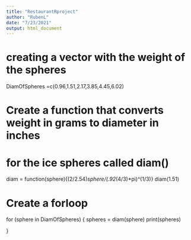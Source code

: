 ```yaml
---
title: "RestaurantRproject"
author: "RubenL"
date: "7/23/2021"
output: html_document
---
```


# creating a vector with the weight of the spheres 
DiamOfSpheres =c(0.96,1.51,2.17,3.85,4.45,6.02)

# Create a function that converts weight in grams to diameter in inches 
# for the ice spheres called diam()

diam = function(sphere){(2/2.54)*sphere/(.92*(4/3)*pi)^(1/3)}
diam(1.51)

# Create a forloop

for (sphere in DiamOfSpheres) {
  spheres = diam(sphere)
  print(spheres)
  
  
}
  

